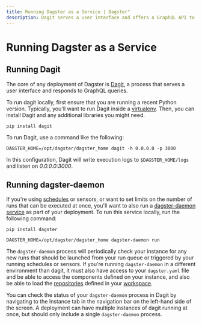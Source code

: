 ```yaml
---
title: Running Dagster as a Service | Dagster"
description: Dagit serves a user interface and offers a GraphQL API to Dagster. Here's how to run it.
---
```


# Running Dagster as a Service

## Running Dagit

The core of any deployment of Dagster is [Dagit](/overview/dagit), a process that serves a user interface and responds
to GraphQL queries.

To run dagit locally, first ensure that you are running a recent Python version. Typically, you'll want to run Dagit inside a
[virtualenv](https://virtualenv.pypa.io/en/stable/). Then, you can install Dagit and any additional
libraries you might need.

```shell
pip install dagit
```

To run Dagit, use a command like the following:

```shell
DAGSTER_HOME=/opt/dagster/dagster_home dagit -h 0.0.0.0 -p 3000
```

In this configuration, Dagit will write execution logs to `$DAGSTER_HOME/logs` and listen on
_0.0.0.0:3000_.

## Running dagster-daemon

If you're using [schedules](/overview/schedules-sensors/schedules) or sensors, or want to set limits on the number of runs that can be executed at once,
you'll want to also run a [dagster-daemon service](/overview/daemon) as part of your deployment. To run this service locally, run the following command:

```shell
pip install dagster

DAGSTER_HOME=/opt/dagster/dagster_home dagster-daemon run
```

The `dagster-daemon` process will periodically check your instance for any new runs that should
be launched from your run queue or triggered by your running schedules or sensors.
If you're running `dagster-daemon` in a different environment than dagit, it must also have access to your
`dagster.yaml` file and be able to access the components defined on your instance,
and also be able to load the [repositories](/overview/repositories-workspaces/repositories) defined in your
[workspace](/overview/repositories-workspaces/workspaces).

You can check the status of your `dagster-daemon` process in Dagit by navigating to the Instance tab
in the navigation bar on the left-hand side of the screen. A deployment can have multiple instances of dagit running at once, but should only include a single
`dagster-daemon` process.
